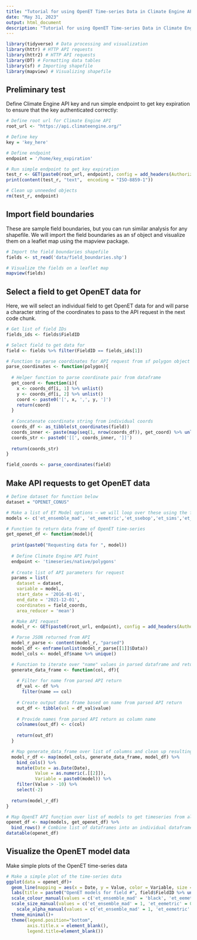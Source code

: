 ```yaml
---
title: "Tutorial for using OpenET Time-series Data in Climate Engine API"
date: "May 31, 2023"
output: html_document
description: "Tutorial for using OpenET Time-series Data in Climate Engine API"
---
```


```r
library(tidyverse) # Data processing and visualization
library(httr) # HTTP API requests
library(httr2) # HTTP API requests
library(DT) # Formatting data tables
library(sf) # Importing shapefile
library(mapview) # Visualizing shapefile
```

## Preliminary test

Define Climate Engine API key and run simple endpoint to get key expiration to ensure that the key authenticated correctly:

```r
# Define root url for Climate Engine API
root_url <- "https://api.climateengine.org/"

# Define key
key = 'key_here'

# Define endpoint
endpoint = '/home/key_expiration'

# Run simple endpoint to get key expiration
test_r <- GET(paste0(root_url, endpoint), config = add_headers(Authorization = key))
print(content(test_r, "text",  encoding = "ISO-8859-1"))

# Clean up unneeded objects
rm(test_r, endpoint)
```

## Import field boundaries

These are sample field boundaries, but you can run similar analysis for any shapefile. We will import the field boundaries as an sf object and visualize them on a leaflet map using the mapview package.

```r
# Import the field boundaries shapefile
fields <- st_read('data/field_boundaries.shp')

# Visualize the fields on a leaflet map
mapview(fields)
```

## Select a field to get OpenET data for

Here, we will select an individual field to get OpenET data for and will parse a character string of the coordinates to pass to the API request in the next code chunk.

```r
# Get list of field IDs
fields_ids <- fields$FieldID

# Select field to get data for
field <- fields %>% filter(FieldID == fields_ids[1])

# Function to parse coordinates for API request from sf polygon object (shapefile)
parse_coordinates <- function(polygon){
  
  # Helper function to parse coordinate pair from dataframe
  get_coord <- function(i){
    x <- coords_df[i, 1] %>% unlist()
    y <- coords_df[i, 2] %>% unlist()
    coord <- paste0('[', x, ',', y, ']')
    return(coord)
  }
  
  # Concatenate coordinate string from individual coords
  coords_df <- as_tibble(st_coordinates(field))
  coords_inner <- paste(map(seq(1, nrow(coords_df)), get_coord) %>% unlist(), collapse = ',')
  coords_str <- paste0('[[', coords_inner, ']]')
  
  return(coords_str)
}

field_coords <- parse_coordinates(field)
```

## Make API requests to get OpenET data

```r
# Define dataset for function below
dataset = "OPENET_CONUS"

# Make a list of ET Model options — we will loop over these using the function below to return all of the data
models <- c('et_ensemble_mad', 'et_eemetric','et_ssebop','et_sims','et_geesebal','et_ptjpl','et_disalexi')

# Function to return data frame of OpenET time-series
get_openet_df <- function(model){
  
  print(paste0("Requesting data for ", model))
  
  # Define Climate Engine API Point 
  endpoint <- 'timeseries/native/polygons'
  
  # Create list of API parameters for request
  params = list(
    dataset = dataset,
    variable = model,
    start_date = '2016-01-01',
    end_date = '2021-12-01',
    coordinates = field_coords,
    area_reducer = 'mean')

  # Make API request
  model_r <- GET(paste0(root_url, endpoint), config = add_headers(Authorization = key), query = params)

  # Parse JSON returned from API
  model_r_parse <- content(model_r, "parsed")
  model_df <- enframe(unlist(model_r_parse[[1]]$Data))
  model_cols <- model_df$name %>% unique()

  # Function to iterate over "name" values in parsed dataframe and return single column dataframe with those values
  generate_data_frame <- function(col, df){
  
    # Filter for name from parsed API return
    df_val <- df %>%
      filter(name == col)
  
    # Create output data frame based on name from parsed API return
    out_df <- tibble(val = df_val$value)
  
    # Provide names from parsed API return as column name
    colnames(out_df) <- c(col)
  
    return(out_df)
  }

  # Map generate_data_frame over list of columns and clean up resulting data frame
  model_r_df <- map(model_cols, generate_data_frame, model_df) %>%
    bind_cols() %>%
    mutate(Date = as.Date(Date),
           Value = as.numeric(.[[2]]),
           Variable = paste0(model)) %>%
    filter(Value > -10) %>%
    select(-2)
  
  return(model_r_df)
}

# Map OpenET API function over list of models to get timeseries from all models
openet_df <- map(models, get_openet_df) %>% 
  bind_rows() # Combine list of dataframes into an individual dataframe
datatable(openet_df)
```

## Visualize the OpenET model data

Make simple plots of the OpenET time-series data

```r
# Make a simple plot of the time-series data
ggplot(data = openet_df)+
  geom_line(mapping = aes(x = Date, y = Value, color = Variable, size = Variable, alpha = Variable))+
  labs(title = paste0("OpenET models for field #", field$FieldID %>% unlist()), y = 'Monthly evapotranspiration (mm)') +
  scale_colour_manual(values = c('et_ensemble_mad' = 'black', 'et_eemetric' = "#F8766D", 'et_ssebop' = "#B79F00", 'et_sims' = "#00BA38", 'et_geesebal' = "#00BFC4", 'et_ptjpl' = "#619CFF", 'et_disalexi' = "#F564E3"), labels = c("Ensemble mean", "eeMETRIC", "SSEBop", "SIMS", "geeSEBAL", "PT-JPL", "DisALEXI"))+
  scale_size_manual(values = c('et_ensemble_mad' = 1, 'et_eemetric' = 0.5, 'et_ssebop' = 0.5, 'et_sims' = 0.5, 'et_geesebal' = 0.5, 'et_ptjpl' = 0.5, 'et_disalexi' = 0.5), labels = c("Ensemble mean", "eeMETRIC", "SSEBop", "SIMS", "geeSEBAL", "PT-JPL", "DisALEXI"))+
    scale_alpha_manual(values = c('et_ensemble_mad' = 1, 'et_eemetric' = 0.7, 'et_ssebop' = 0.7, 'et_sims' = 0.7, 'et_geesebal' = 0.7, 'et_ptjpl' = 0.7, 'et_disalexi' = 0.7), labels = c("Ensemble mean", "eeMETRIC", "SSEBop", "SIMS", "geeSEBAL", "PT-JPL", "DisALEXI"))+
  theme_minimal()+
  theme(legend.position="bottom",
        axis.title.x = element_blank(),
        legend.title=element_blank())
```
